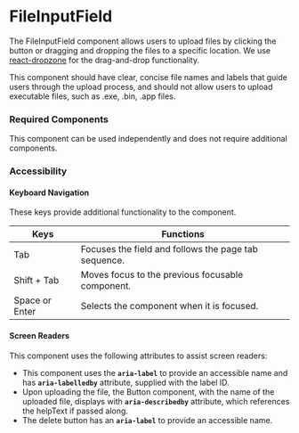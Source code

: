 <Meta title="Components/FileInputField/FileInputField" />

# FileInputField

The FileInputField component allows users to upload files by clicking the button or dragging and dropping the files to a specific location. 
We use [react-dropzone](https://react-dropzone.js.org/) for the drag-and-drop functionality.

This component should have clear, concise file names and labels that guide users through the upload process, and should not allow users to upload executable files, such as .exe, .bin, .app files.

### Required Components

This component can be used independently and does not require additional components.

### Accessibility

#### Keyboard Navigation

These keys provide additional functionality to the component. 

| Keys | Functions |
| ---- | ---- |
| Tab | Focuses the field and follows the page tab sequence. |
| Shift + Tab | Moves focus to the previous focusable component. |
| Space or Enter | Selects the component when it is focused. |

#### Screen Readers

This component uses the following attributes to assist screen readers:
- This component uses the **`aria-label`** to provide an accessible name and has **`aria-labelledby`** attribute, supplied with the label ID.
- Upon uploading the file, the Button component, with the name of the uploaded file, displays with **`aria-describedby`** attribute, which references the helpText if passed along. 
- The delete button has an **`aria-label`** to provide an accessible name.